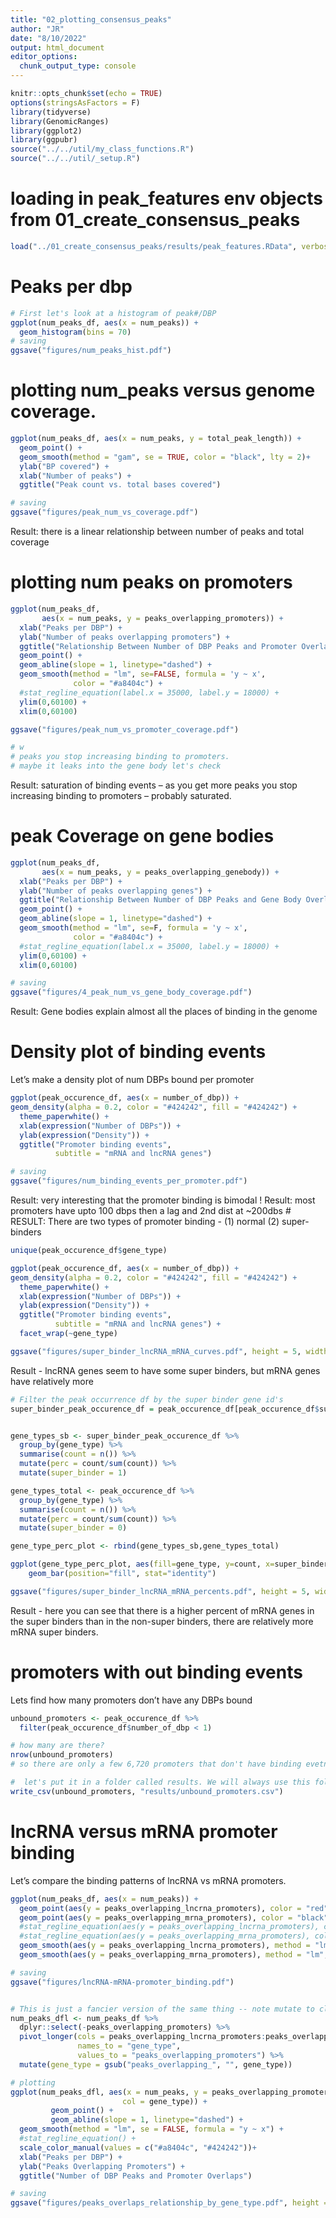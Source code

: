 ```yaml
---
title: "02_plotting_consensus_peaks"
author: "JR"
date: "8/10/2022"
output: html_document
editor_options: 
  chunk_output_type: console
---
```


```r
knitr::opts_chunk$set(echo = TRUE)
options(stringsAsFactors = F)
library(tidyverse)
library(GenomicRanges)
library(ggplot2)
library(ggpubr)
source("../../util/my_class_functions.R")
source("../../util/_setup.R")
```

# loading in peak_features env objects from 01_create_consensus_peaks
```r
load("../01_create_consensus_peaks/results/peak_features.RData", verbose = T)
```


# Peaks per dbp
```r
# First let's look at a histogram of peak#/DBP
ggplot(num_peaks_df, aes(x = num_peaks)) + 
  geom_histogram(bins = 70)
# saving
ggsave("figures/num_peaks_hist.pdf")
```


# plotting num_peaks versus genome coverage.
```r
ggplot(num_peaks_df, aes(x = num_peaks, y = total_peak_length)) +
  geom_point() + 
  geom_smooth(method = "gam", se = TRUE, color = "black", lty = 2)+
  ylab("BP covered") +
  xlab("Number of peaks") +
  ggtitle("Peak count vs. total bases covered")

# saving 
ggsave("figures/peak_num_vs_coverage.pdf")
```
Result: there is a linear relationship between number of peaks and total coverage


# plotting num peaks on promoters

```r
ggplot(num_peaks_df,
       aes(x = num_peaks, y = peaks_overlapping_promoters)) +
  xlab("Peaks per DBP") +
  ylab("Number of peaks overlapping promoters") +
  ggtitle("Relationship Between Number of DBP Peaks and Promoter Overlaps")+
  geom_point() +
  geom_abline(slope = 1, linetype="dashed") +
  geom_smooth(method = "lm", se=FALSE, formula = 'y ~ x',
              color = "#a8404c") +
  #stat_regline_equation(label.x = 35000, label.y = 18000) +
  ylim(0,60100) +
  xlim(0,60100)

ggsave("figures/peak_num_vs_promoter_coverage.pdf")

# w
# peaks you stop increasing binding to promoters.
# maybe it leaks into the gene body let's check
```
Result: saturation of binding events -- as you get more peaks 
you stop increasing binding to promoters -- probably saturated.

# peak Coverage on gene bodies
```r
ggplot(num_peaks_df,
       aes(x = num_peaks, y = peaks_overlapping_genebody)) +
  xlab("Peaks per DBP") +
  ylab("Number of peaks overlapping genes") +
  ggtitle("Relationship Between Number of DBP Peaks and Gene Body Overlaps")+
  geom_point() +
  geom_abline(slope = 1, linetype="dashed") +
  geom_smooth(method = "lm", se=F, formula = 'y ~ x',
              color = "#a8404c") +
  #stat_regline_equation(label.x = 35000, label.y = 18000) +
  ylim(0,60100) +
  xlim(0,60100)

# saving
ggsave("figures/4_peak_num_vs_gene_body_coverage.pdf")
```
Result: Gene bodies explain almost all the places of binding in the genome


# Density plot of binding events
Let's make a density plot of num DBPs bound per promoter

```r
ggplot(peak_occurence_df, aes(x = number_of_dbp)) +
geom_density(alpha = 0.2, color = "#424242", fill = "#424242") +
  theme_paperwhite() +
  xlab(expression("Number of DBPs")) +
  ylab(expression("Density")) +
  ggtitle("Promoter binding events",
          subtitle = "mRNA and lncRNA genes") 

# saving
ggsave("figures/num_binding_events_per_promoter.pdf")
```
Result: very interesting that the promoter binding is bimodal !
Result: most promoters have upto 100 dbps then a lag and 2nd dist at ~200dbs
# RESULT: There are two types of promoter binding - (1) normal (2) super-binders

```r
unique(peak_occurence_df$gene_type)

ggplot(peak_occurence_df, aes(x = number_of_dbp)) +
geom_density(alpha = 0.2, color = "#424242", fill = "#424242") +
  theme_paperwhite() +
  xlab(expression("Number of DBPs")) +
  ylab(expression("Density")) +
  ggtitle("Promoter binding events",
          subtitle = "mRNA and lncRNA genes") +
  facet_wrap(~gene_type)

ggsave("figures/super_binder_lncRNA_mRNA_curves.pdf", height = 5, width = 8)

```
Result - lncRNA genes seem to have some super binders, but mRNA genes have relatively more 

```r
# Filter the peak occurrence df by the super binder gene id's 
super_binder_peak_occurence_df = peak_occurence_df[peak_occurence_df$super_binder == "super binder",]


gene_types_sb <- super_binder_peak_occurence_df %>%
  group_by(gene_type) %>%
  summarise(count = n()) %>%
  mutate(perc = count/sum(count)) %>%
  mutate(super_binder = 1)

gene_types_total <- peak_occurence_df %>%
  group_by(gene_type) %>%
  summarise(count = n()) %>%
  mutate(perc = count/sum(count)) %>%
  mutate(super_binder = 0)

gene_type_perc_plot <- rbind(gene_types_sb,gene_types_total)

ggplot(gene_type_perc_plot, aes(fill=gene_type, y=count, x=super_binder)) + 
    geom_bar(position="fill", stat="identity")

ggsave("figures/super_binder_lncRNA_mRNA_percents.pdf", height = 5, width = 8)

```
Result - here you can see that there is a higher percent of mRNA genes in the super binders than in the non-super binders, there are relatively more mRNA super binders.

# promoters with out binding events
Lets find how many promoters don't have any DBPs bound
```r
unbound_promoters <- peak_occurence_df %>% 
  filter(peak_occurence_df$number_of_dbp < 1)

# how many are there?
nrow(unbound_promoters)
# so there are only a few 6,720 promoters that don't have binding evetns (~10%)

#  let's put it in a folder called results. We will always use this folder structure
write_csv(unbound_promoters, "results/unbound_promoters.csv")
```

# lncRNA versus mRNA promoter binding
Let's compare the binding patterns of lncRNA vs mRNA promoters.
```r
ggplot(num_peaks_df, aes(x = num_peaks)) +
  geom_point(aes(y = peaks_overlapping_lncrna_promoters), color = "red") +
  geom_point(aes(y = peaks_overlapping_mrna_promoters), color = "black") +
  #stat_regline_equation(aes(y = peaks_overlapping_lncrna_promoters), color = "red") +
  #stat_regline_equation(aes(y = peaks_overlapping_mrna_promoters), color = "black", label.y = 20000) +
  geom_smooth(aes(y = peaks_overlapping_lncrna_promoters), method = "lm", se = FALSE, formula = "y ~ x") +
  geom_smooth(aes(y = peaks_overlapping_mrna_promoters), method = "lm", se = FALSE, formula = "y ~ x")

# saving
ggsave("figures/lncRNA-mRNA-promoter_binding.pdf")


# This is just a fancier version of the same thing -- note mutate to clean up names
num_peaks_dfl <- num_peaks_df %>%
  dplyr::select(-peaks_overlapping_promoters) %>%
  pivot_longer(cols = peaks_overlapping_lncrna_promoters:peaks_overlapping_mrna_promoters,
               names_to = "gene_type",
               values_to = "peaks_overlapping_promoters") %>%
  mutate(gene_type = gsub("peaks_overlapping_", "", gene_type))

# plotting
ggplot(num_peaks_dfl, aes(x = num_peaks, y = peaks_overlapping_promoters, 
                         col = gene_type)) +
         geom_point() +
         geom_abline(slope = 1, linetype="dashed") +
  geom_smooth(method = "lm", se = FALSE, formula = "y ~ x") +
  #stat_regline_equation() +
  scale_color_manual(values = c("#a8404c", "#424242"))+
  xlab("Peaks per DBP") +
  ylab("Peaks Overlapping Promoters") +
  ggtitle("Number of DBP Peaks and Promoter Overlaps")

# saving
ggsave("figures/peaks_overlaps_relationship_by_gene_type.pdf", height = 5, width = 8)
```
